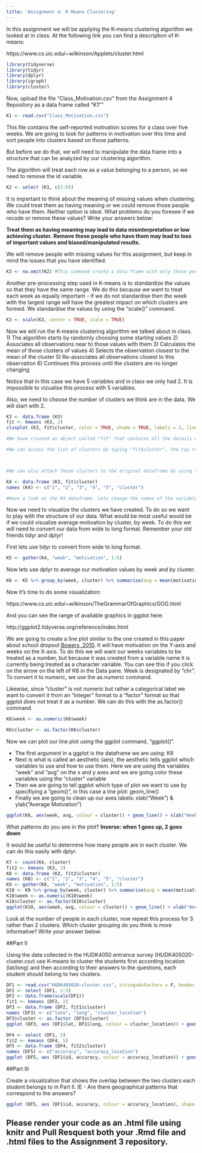 ```yaml
---
title: 'Assignment 4: K Means Clustering'
---
```


In this assignment we will be applying the K-means clustering algorithm we looked at in class. At the following link you can find a description of K-means:

https://www.cs.uic.edu/~wilkinson/Applets/cluster.html


```r
library(tidyverse)
library(tidyr)
library(dplyr)
library(igraph)
library(cluster)
```

Now, upload the file "Class_Motivation.csv" from the Assignment 4 Repository as a data frame called "K1""
```r

K1 <- read.csv("Class_Motivation.csv")

```

This file contains the self-reported motivation scores for a class over five weeks. We are going to look for patterns in motivation over this time and sort people into clusters based on those patterns.

But before we do that, we will need to manipulate the data frame into a structure that can be analyzed by our clustering algorithm.

The algorithm will treat each row as a value belonging to a person, so we need to remove the id variable.

```r

K2 <- select (K1, c(2:6))

```

It is important to think about the meaning of missing values when clustering. We could treat them as having meaning or we could remove those people who have them. Neither option is ideal. What problems do you foresee if we recode or remove these values? Write your answers below:

**Treat them as having meaning may lead to data misinterpretation or low achieving cluster.**
**Remove these people who have them may lead to loss of important values and biased/manipulated results.**

We will remove people with missing values for this assignment, but keep in mind the issues that you have identified.


```r

K3 <- na.omit(K2) #This command create a data frame with only those people with no missing values. It "omits" all rows with missing values, also known as a "listwise deletion". EG - It runs down the list deleting rows as it goes.

```

Another pre-processing step used in K-means is to standardize the values so that they have the same range. We do this because we want to treat each week as equally important - if we do not standardise then the week with the largest range will have the greatest impact on which clusters are formed. We standardise the values by using the "scale()" command.

```r

K3 <- scale(K3, center = TRUE, scale = TRUE)

```


Now we will run the K-means clustering algorithm we talked about in class. 
1) The algorithm starts by randomly choosing some starting values 
2) Associates all observations near to those values with them
3) Calculates the mean of those clusters of values
4) Selects the observation closest to the mean of the cluster
5) Re-associates all observations closest to this observation
6) Continues this process until the clusters are no longer changing

Notice that in this case we have 5 variables and in class we only had 2. It is impossible to vizualise this process with 5 variables.

Also, we need to choose the number of clusters we think are in the data. We will start with 2.

```r

K3 <- data.frame (K3)
fit <- kmeans (K3, 2)
clusplot (K3, fit$cluster, color = TRUE, shade = TRUE, labels = 2, lines = 0)

#We have created an object called "fit" that contains all the details of our clustering including which observations belong to each cluster.

#We can access the list of clusters by typing "fit$cluster", the top row corresponds to the original order the rows were in. Notice we have deleted some rows.



#We can also attach these clusters to the original dataframe by using the "data.frame" command to create a new data frame called K4.

K4 <- data.frame (K3, fit$cluster)
names (K4) <- c("1", "2", "3", "4", "5", "cluster")

#Have a look at the K4 dataframe. Lets change the names of the variables to make it more convenient with the names() command.


```

Now we need to visualize the clusters we have created. To do so we want to play with the structure of our data. What would be most useful would be if we could visualize average motivation by cluster, by week. To do this we will need to convert our data from wide to long format. Remember your old friends tidyr and dplyr!

First lets use tidyr to convert from wide to long format.
```r

K5 <- gather(K4, "week", "motivation", 1:5)
```

Now lets use dplyr to average our motivation values by week and by cluster.

```r

K6 <- K5 %>% group_by(week, cluster) %>% summarise(avg = mean(motivation))

```

Now it's time to do some visualization: 

https://www.cs.uic.edu/~wilkinson/TheGrammarOfGraphics/GOG.html

And you can see the range of available graphics in ggplot here:

http://ggplot2.tidyverse.org/reference/index.html

We are going to create a line plot similar to the one created in this paper about school dropout [Bowers, 2010](http://pareonline.net/pdf/v15n7.pdf). It will have motivation on the Y-axis and weeks on the X-axis. To do this we will want our weeks variables to be treated as a number, but because it was created from a variable name it is currently being treated as a character variable. You can see this if you click on the arrow on the left of K6 in the Data pane. Week is designated by "chr". To convert it to numeric, we use the as.numeric command. 

Likewise, since "cluster" is not numeric but rather a categorical label we want to convert it from an "integer" format to a "factor" format so that ggplot does not treat it as a number. We can do this with the as.factor() command.

```r

K6$week <- as.numeric(K6$week)

K6$cluster <- as.factor(K6$cluster)

```

Now we can plot our line plot using the ggplot command, "ggplot()".

- The first argument in a ggplot is the dataframe we are using: K6
- Next is what is called an aesthetic (aes), the aesthetic tells ggplot which variables to use and how to use them. Here we are using the variables "week" and "avg" on the x and y axes and we are going color these variables using the "cluster" variable
- Then we are going to tell ggplot which type of plot we want to use by specifiying a "geom()", in this case a line plot: geom_line()
- Finally we are going to clean up our axes labels: xlab("Week") & ylab("Average Motivation")

```r

ggplot(K6, aes(week, avg, colour = cluster)) + geom_line() + xlab("Week") + ylab("Average Motivation")

```

What patterns do you see in the plot?
**Inverse: when 1 goes up, 2 goes down**


It would be useful to determine how many people are in each cluster. We can do this easily with dplyr.

```r

K7 <- count(K4, cluster)
fit2 <- kmeans (K3, 3)
K8 <- data.frame (K3, fit2$cluster)
names (K8) <- c("1", "2", "3", "4", "5", "cluster")
K9 <- gather(K8, "week", "motivation", 1:5)
K10 <- K9 %>% group_by(week, cluster) %>% summarise(avg = mean(motivation))
K10$week <- as.numeric(K10$week)
K10$cluster <- as.factor(K10$cluster)
ggplot(K10, aes(week, avg, colour = cluster)) + geom_line() + xlab("Week") + ylab("Average Motivation")

```

Look at the number of people in each cluster, now repeat this process for 3 rather than 2 clusters. Which cluster grouping do you think is more informative? Write your answer below:

##Part II

Using the data collected in the HUDK4050 entrance survey (HUDK405020-cluster.csv) use K-means to cluster the students first according location (lat/long) and then according to their answers to the questions, each student should belong to two clusters.

```r

DF1 <- read.csv("HUDK405020-cluster.csv", stringsAsFactors = F, header = T)
DF2 <- select (DF1, 2:3)
DF2 <- data.frame(scale(DF1))
fit1 <- kmeans (DF2, 2)
DF3 <- data.frame (DF2, fit1$cluster)
names (DF3) <- c("late", "long", "cluster_location")
DF3$cluster <- as.factor (DF3$cluster)
ggplot (DF3, aes (DF1$lat, DF1$long, colour = cluster_location)) + geom_point ()

DF4 <- select (DF1, 5)
fit2 <- kmeans (DF4, 5)
DF5 <- data.frame (DF4, fit2$cluster)
names (DF5) <- c("accuracy", "accuracy_location")
ggplot (DF5, aes (DF1$id, accuracy, colour = accuracy_location)) + geom_point()


```



##Part III

Create a visualization that shows the overlap between the two clusters each student belongs to in Part II. IE - Are there geographical patterns that correspond to the answers? 

```r

ggplot (DF5, aes (DF1$id, accuracy, colour = accuracy_location), shape = as.factor (DF3$cluster_location)) + geom_point() + xlab("Student ID") + ylab ("Math Accuracy")

```


## Please render your code as an .html file using knitr and Pull Resquest both your .Rmd file and .html files to the Assignment 3 repository.

